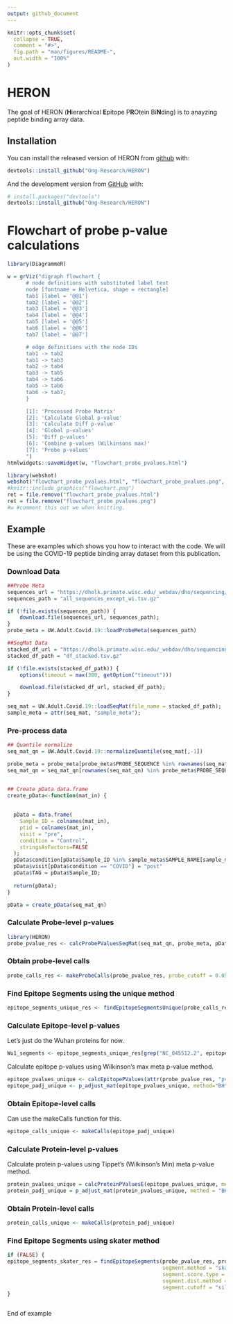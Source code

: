 ```yaml
---
output: github_document
---
```


<!-- README.md is generated from README.Rmd. Please edit that file -->

```r
knitr::opts_chunk$set(
  collapse = TRUE,
  comment = "#>",
  fig.path = "man/figures/README-",
  out.width = "100%"
)
```

# HERON

<!-- badges: start -->
<!-- badges: end -->

The goal of HERON (**H**ierarchical **E**pitope P**R**Otein Bi**N**ding) is to
anayzing peptide binding array data.

## Installation

You can install the released version of HERON from [github](https://github.com/Ong-Research/HERON) with:

``` r
devtools::install_github("Ong-Research/HERON")
```

And the development version from [GitHub](https://github.com/Ong-Research/HERON) with:

``` r
# install.packages("devtools")
devtools::install_github("Ong-Research/HERON")
```

# Flowchart of probe p-value calculations

```r
library(DiagrammeR)

w = grViz("digraph flowchart {
      # node definitions with substituted label text
      node [fontname = Helvetica, shape = rectangle]        
      tab1 [label = '@@1']
      tab2 [label = '@@2']
      tab3 [label = '@@3']
      tab4 [label = '@@4']
      tab5 [label = '@@5']
      tab6 [label = '@@6']
      tab7 [label = '@@7']

      # edge definitions with the node IDs
      tab1 -> tab2
      tab1 -> tab3
      tab2 -> tab4
      tab3 -> tab5
      tab4 -> tab6
      tab5 -> tab6
      tab6 -> tab7;
      }

      [1]: 'Processed Probe Matrix'
      [2]: 'Calculate Global p-value'
      [3]: 'Calculate Diff p-value'
      [4]: 'Global p-values'
      [5]: 'Diff p-values'
      [6]: 'Combine p-values (Wilkinsons max)'
      [7]: 'Probe p-values'
      ")
htmlwidgets::saveWidget(w, "flowchart_probe_pvalues.html")

library(webshot)
webshot("flowchart_probe_pvalues.html", "flowchart_probe_pvalues.png", zoom=4)
#knitr::include_graphics("flowchart.png")
ret = file.remove("flowchart_probe_pvalues.html")
ret = file.remove("flowchart_probe_pvalues.png")
#w #comment this out we when knitting.
```



## Example

These are examples which shows you how to interact with the code.  We will be
using the COVID-19 peptide binding array dataset from <TODO> this publication.


### Download Data


```r

##Probe Meta
sequences_url = "https://dholk.primate.wisc.edu/_webdav/dho/sequencing/Polypeptide%20Microarrays/public/COVID_19/%40files/all_sequences_except_wi.tsv.gz?contentDisposition=attachment"
sequences_path = "all_sequences_except_wi.tsv.gz"

if (!file.exists(sequences_path)) {
    download.file(sequences_url, sequences_path);
}
probe_meta = UW.Adult.Covid.19::loadProbeMeta(sequences_path)

##SeqMat Data
stacked_df_url = "https://dholk.primate.wisc.edu/_webdav/dho/sequencing/Polypeptide%20Microarrays/public/COVID_19/%40files/aggregated_data/df_stacked.tsv.gz?contentDisposition=attachment"
stacked_df_path = "df_stacked.tsv.gz"

if (!file.exists(stacked_df_path)) {
    options(timeout = max(300, getOption("timeout")))

    download.file(stacked_df_url, stacked_df_path);
}

seq_mat = UW.Adult.Covid.19::loadSeqMat(file_name = stacked_df_path);
sample_meta = attr(seq_mat, "sample_meta");

```

### Pre-process data

```r


## Quantile normalize
seq_mat_qn = UW.Adult.Covid.19::normalizeQuantile(seq_mat[,-1])

probe_meta = probe_meta[probe_meta$PROBE_SEQUENCE %in% rownames(seq_mat_qn),]
seq_mat_qn = seq_mat_qn[rownames(seq_mat_qn) %in% probe_meta$PROBE_SEQUENCE,]


## Create pData data.frame
create_pData<-function(mat_in) {
  
  
  pData = data.frame(
    Sample_ID = colnames(mat_in),
    ptid = colnames(mat_in),
    visit = "pre",
    condition = "Control",
    stringsAsFactors=FALSE
  );
  pData$condition[pData$Sample_ID %in% sample_meta$SAMPLE_NAME[sample_meta$COVID_POSITIVE == "YES"]] = "COVID";
  pData$visit[pData$condition == "COVID"] = "post"
  pData$TAG = pData$Sample_ID;
  
  return(pData);
}

pData = create_pData(seq_mat_qn)
```

### Calculate Probe-level p-values

```r
library(HERON)
probe_pvalue_res <- calcProbePValuesSeqMat(seq_mat_qn, probe_meta, pData, t.abs_shift = 1, use="t", make.plots = FALSE);
```

### Obtain probe-level calls

```r
probe_calls_res <- makeProbeCalls(probe_pvalue_res, probe_cutoff = 0.05, one_hit_filter = TRUE)
```

### Find Epitope Segments using the unique method

```r
epitope_segments_unique_res <- findEpitopeSegmentsUnique(probe_calls_res)
```

### Calculate Epitope-level p-values

Let's just do the Wuhan proteins for now.
```r
Wu1_segments <- epitope_segments_unique_res[grep("NC_045512.2", epitope_segments_unique_res)]
```

Calculate epitope p-values using Wilkinson's max meta p-value method. 
```r
epitope_pvalues_unique <- calcEpitopePValues(attr(probe_pvalue_res, "pvalue"), epitope_ids = Wu1_segments, method = "max")
epitope_padj_unique <- p_adjust_mat(epitope_pvalues_unique, method="BH")
```

### Obtain Epitope-level calls

Can use the makeCalls function for this.

```r
epitope_calls_unique <- makeCalls(epitope_padj_unique)
```

### Calculate Protein-level p-values

Calculate protein p-values using Tippet's (Wilkinson's Min) meta p-value method.

```r
protein_pvalues_unique = calcProteinPValuesE(epitope_pvalues_unique, method = "tippets")
protein_padj_unique = p_adjust_mat(protein_pvalues_unique, method = "BH")
```

### Obtain Protein-level calls

```r
protein_calls_unique <- makeCalls(protein_padj_unique)
```

### Find Epitope Segments using skater method

```r

if (FALSE) {
epitope_segments_skater_res = findEpitopeSegments(probe_pvalue_res, probe_calls_res,
                                                  segment.method = "skater",
                                                  segment.score.type = "binary",
                                                  segment.dist.method = "hamming",
                                                  segment.cutoff = "silhouette")
}                                            
                                    


```


End of example


